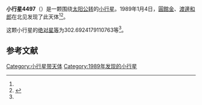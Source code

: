 {{Infobox planet
| bgcolour = #FFFFC0
| name = 4497 Taguchi
| symbol = 
| image = 
| caption = 
| discovery = yes
| discovery_ref = 
| discoverer = [[圓館金|圓館金]]、[[渡邊和郎|渡邊和郎]]
| discovery_site = [[北见|北见]] 
| discovered = 1989年1月4日
| designations = yes
| mp_name = 
| named_after = 
| alt_names = 1989 AE1/ 1931 VG1 / 1967 GB1
| mp_category = [[主带小行星|主带小行星]]
| orbit_ref = <ref name="a">[http://ssd.jpl.nasa.gov/sbdb.cgi?sstr=4497 4497 Taguchi] {{Wayback|url=http://ssd.jpl.nasa.gov/sbdb.cgi?sstr=4497 |date=20201124005452 }}，小行星數據庫瀏覽器（JPL Small-Body Database Browser）－[[美国国家航空航天局|美国国家航空航天局]]喷气推进实验室</ref>
| epoch = 2456400.5 (2013年4月18日更新)
| aphelion = {{convert|3.079175904846852|AU|km|3|abbr=on|lk=out}}
| perihelion = {{convert|1.774397115776116|AU|km|3|abbr=on}}
| semimajor = {{convert|2.426786510311484|AU|km|3|abbr=on}}
| eccentricity = 0.268828507
| period = 1380.847713 [[日|日]]<br />3.78[[儒略年|儒略年]]
| avg_speed = 
| inclination = 9.759929925958847
| asc_node = 93.281803661604
| mean_anomaly = 
| arg_peri = 302.6924179110763
| satellites = 
| physical_characteristics = yes
| dimensions = 
| mass = 
| density = 
| surface_grav = 
| escape_velocity = 
| sidereal_day = 
| axial_tilt = 
| pole_ecliptic_lat = 
| pole_ecliptic_lon = 
| albedo = 
| temperatures= 
| temp_name1 = 
| mean_temp_1 = 
| max_temp_1 = 
| temp_name2 = 
| max_temp_2 = 
| spectral_type = 
| abs_magnitude = 302.6924179110763
}}

'''小行星4497'''（{{lang-en|4497 Taguchi}}）是一颗围绕[[太阳|太阳]][[公转|公转]]的[[小行星|小行星]]。1989年1月4日，[[圓館金|圓館金]]、[[渡邊和郎|渡邊和郎]]在北见发现了此天体<ref name="a" /><ref>{{cite news|title=小行星列表|url=http://cfa-www.harvard.edu/iau/lists/NumberedMPs.txt|accessdate=2013-07-08|newspaper=哈佛大学|archive-date=2008-05-17|archive-url=https://web.archive.org/web/20080517010638/http://cfa-www.harvard.edu/iau/lists/NumberedMPs.txt|dead-url=no}}</ref>。

这颗小行星的[[绝对星等|绝对星等]]为302.6924179110763等<ref name="a" />。

==参考文献==
{{reflist}}
{{Minor Planet Number|[[小行星4496|小行星4496]]|[[小行星4498|小行星4498]]}}

{{小天体}}

[[Category:小行星带天体|Category:小行星带天体]]
[[Category:1989年发现的小行星|Category:1989年发现的小行星]]

{{asteroid-stub}}